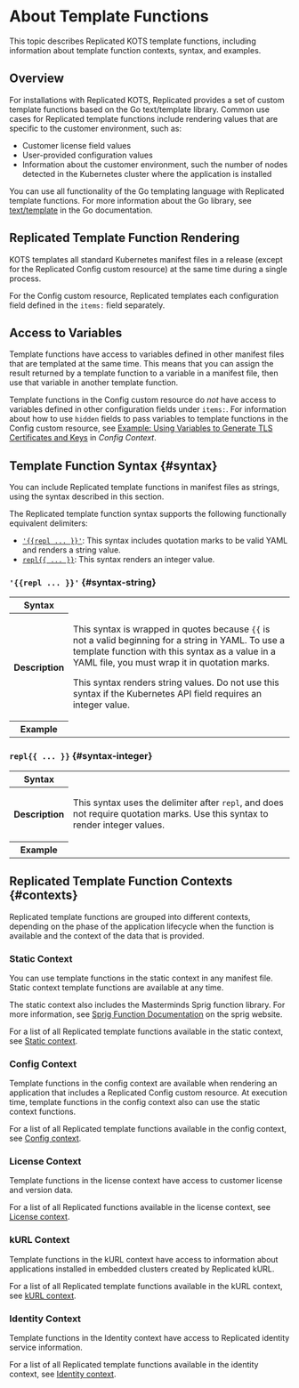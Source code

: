 
# About Template Functions

This topic describes Replicated KOTS template functions, including information about template function contexts, syntax, and examples.

## Overview

For installations with Replicated KOTS, Replicated provides a set of custom template functions based on the Go text/template library. Common use cases for Replicated template functions include rendering values that are specific to the customer environment, such as:
* Customer license field values
* User-provided configuration values
* Information about the customer environment, such the number of nodes detected in the Kubernetes cluster where the application is installed

You can use all functionality of the Go templating language with Replicated template functions. For more information about the Go library, see [text/template](https://golang.org/pkg/text/template/) in the Go documentation.

## Replicated Template Function Rendering

KOTS templates all standard Kubernetes manifest files in a release (except for the Replicated Config custom resource) at the same time during a single process.

For the Config custom resource, Replicated templates each configuration field defined in the `items:` field separately.

## Access to Variables

Template functions have access to variables defined in other manifest files that are templated at the same time. This means that you can assign the result returned by a template function to a variable in a manifest file, then use that variable in another template function.

Template functions in the Config custom resource do _not_ have access to variables defined in other configuration fields under `items:`. For information about how to use `hidden` fields to pass variables to template functions in the Config custom resource, see [Example: Using Variables to Generate TLS Certificates and Keys](template-functions-config-context#tls-cert-example) in _Config Context_.

## Template Function Syntax {#syntax}

You can include Replicated template functions in manifest files as strings, using the syntax described in this section.

The Replicated template function syntax supports the following functionally equivalent delimiters:
* [`'{{repl ... }}'`](#syntax-string): This syntax includes quotation marks to be valid YAML and renders a string value.
* [`repl{{ ... }}`](#syntax-integer): This syntax renders an integer value.

### `'{{repl ... }}'` {#syntax-string}

<table>
  <tr>
    <th>Syntax</th>
    <td><SyntaxString/></td>
  </tr>
  <tr>
    <th>Description</th>
    <td>
      <p>This syntax is wrapped in quotes because <code>&#123;&#123;</code> is not a valid beginning for a string in YAML.
      To use a template function with this syntax as a value in a YAML file, you must wrap it in quotation marks.</p>
      <p>This syntax renders string values. Do not use this syntax if the Kubernetes API field requires an integer value.</p></td>
  </tr>
  <tr>
    <th>Example</th>
    <td><SyntaxStringExample/>
    </td>
  </tr>
</table>

### `repl{{ ... }}` {#syntax-integer}

<table>
  <tr>
    <th>Syntax</th>
    <td><SyntaxInteger/></td>
  </tr>
  <tr>
    <th>Description</th>
    <td><p>This syntax uses the delimiter after <code>repl</code>, and does not require quotation marks.
    Use this syntax to render integer values.</p></td>
  </tr>
  <tr>
    <th>Example</th>
    <td><SyntaxIntegerExample/>
    </td>
  </tr>
</table>


## Replicated Template Function Contexts {#contexts}

Replicated template functions are grouped into different contexts, depending on the phase of the application lifecycle when the function is available and the context of the data that is provided.

### Static Context

You can use template functions in the static context in any manifest file. Static context template functions are available at any time.

The static context also includes the Masterminds Sprig function library. For more information, see [Sprig Function Documentation](http://masterminds.github.io/sprig/) on the sprig website.

For a list of all Replicated template functions available in the static context, see [Static context](template-functions-static-context).

### Config Context

Template functions in the config context are available when rendering an application that includes a Replicated Config custom resource.
At execution time, template functions in the config context also can use the static context functions.

For a list of all Replicated template functions available in the config context, see [Config context](template-functions-config-context).

### License Context

Template functions in the license context have access to customer license and version data.

For a list of all Replicated functions available in the license context, see [License context](template-functions-license-context).

### kURL Context

Template functions in the kURL context have access to information about applications installed in embedded clusters created by Replicated kURL.

For a list of all Replicated template functions available in the kURL context, see [kURL context](template-functions-kurl-context).

### Identity Context

Template functions in the Identity context have access to Replicated identity service information.

For a list of all Replicated template functions available in the identity context, see [Identity context](template-functions-identity-context).
